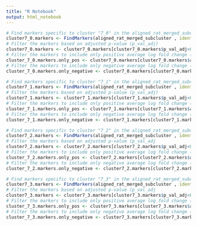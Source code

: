 ```yaml
---
title: "R Notebook"
output: html_notebook
---
```


 

```r
# Find markers specific to cluster "7_0" in the aligned_rat_merged_subcluster object
cluster7_0.markers <- FindMarkers(aligned_rat_merged_subcluster , ident.1 =   "7_0", logfc.threshold = 0.25, min.pct = 0.25)
# Filter the markers based on adjusted p-value (p_val_adj)
cluster7_0.markers <- cluster7_0.markers[cluster7_0.markers$p_val_adj<0.05,]
# Filter the markers to include only positive average log fold change (avg_log2FC)
cluster_7_0.markers.only_pos <- cluster7_0.markers[cluster7_0.markers$avg_log2FC>0,]
# Filter the markers to include only negative average log fold change (avg_log2FC)
cluster_7_0.markers.only_negative <- cluster7_0.markers[cluster7_0.markers$avg_log2FC<0,]

```

```r
# Find markers specific to cluster "7_1" in the aligned_rat_merged_subcluster object
cluster7_1.markers <- FindMarkers(aligned_rat_merged_subcluster , ident.1 =   "7_1", logfc.threshold = 0.25, min.pct = 0.25)
# Filter the markers based on adjusted p-value (p_val_adj)
cluster7_1.markers <- cluster7_1.markers[cluster7_1.markers$p_val_adj<0.05,]
# Filter the markers to include only positive average log fold change (avg_log2FC)
cluster_7_1.markers.only_pos <- cluster7_1.markers[cluster7_1.markers$avg_log2FC>0,]
# Filter the markers to include only negative average log fold change (avg_log2FC)
cluster_7_1.markers.only_negative <- cluster7_1.markers[cluster7_1.markers$avg_log2FC<0,]

```

```r
# Find markers specific to cluster "7_2" in the aligned_rat_merged_subcluster object
cluster7_2.markers <- FindMarkers(aligned_rat_merged_subcluster , ident.1 =   "7_2", logfc.threshold = 0.25, min.pct = 0.25)
# Filter the markers based on adjusted p-value (p_val_adj
cluster7_2.markers <- cluster7_2.markers[cluster7_2.markers$p_val_adj<0.05,]
# Filter the markers to include only positive average log fold change (avg_log2FC)
cluster_7_2.markers.only_pos <- cluster7_2.markers[cluster7_2.markers$avg_log2FC>0,]
# Filter the markers to include only negative average log fold change (avg_log2FC)
cluster_7_2.markers.only_negative <- cluster7_2.markers[cluster7_2.markers$avg_log2FC<0,]

```

```r
# Find markers specific to cluster "7_3" in the aligned_rat_merged_subcluster object
cluster7_3.markers <- FindMarkers(aligned_rat_merged_subcluster , ident.1 =   "7_3", logfc.threshold = 0.25, min.pct = 0.25)
# Filter the markers based on adjusted p-value (p_val_adj
cluster7_3.markers <- cluster7_3.markers[cluster7_3.markers$p_val_adj<0.05,]
# Filter the markers to include only positive average log fold change (avg_log2FC)
cluster_7_3.markers.only_pos <- cluster7_3.markers[cluster7_3.markers$avg_log2FC>0,]
# Filter the markers to include only negative average log fold change (avg_log2FC)
cluster_7_3.markers.only_negative <- cluster7_3.markers[cluster7_3.markers$avg_log2FC<0,]

```
